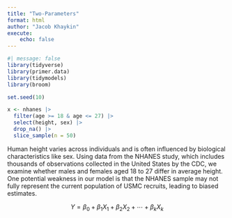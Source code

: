 ```yaml
---
title: "Two-Parameters"
format: html
author: "Jacob Khaykin"
execute:
    echo: false
---
```


```r
#| message: false
library(tidyverse)
library(primer.data)
library(tidymodels)
library(broom)
```

```r
set.seed(10)

x <- nhanes |>
  filter(age >= 18 & age <= 27) |>
  select(height, sex) |>
  drop_na() |>
  slice_sample(n = 50) 
```
Human height varies across individuals and is often influenced by biological characteristics like sex. Using data from the NHANES study, which includes thousands of observations collected in the United States by the CDC, we examine whether males and females aged 18 to 27 differ in average height. One potential weakness in our model is that the NHANES sample may not fully represent the current population of USMC recruits, leading to biased estimates.



$$
Y = \beta_0 + \beta_1 X_1 + \beta_2 X_2 + \cdots + \beta_k X_k
$$
